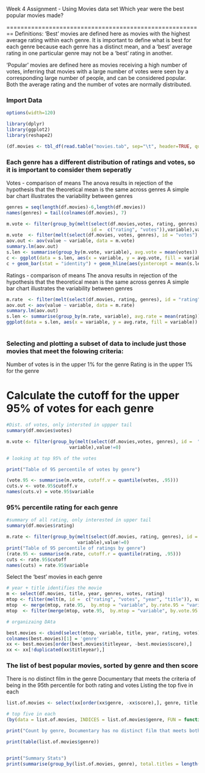 Week 4 Assignment - Using Movies data set
Which year were the best popular movies made?

========================================================
Definitions:
'Best' movies are defined here as movies with the highest average rating within each genre. It is important to define what is best for each genre because each genre has a distinct mean, and a 'best' average rating in one particular genre may not be a 'best' rating in another.

'Popular' movies are defined here as movies receiving a high number of votes, inferring that movies with a large number of votes were seen by a corresponding large number of people, and can be considered popular. 
Both the average rating and the number of votes are normally distributed. 


### Import Data
```r
options(width=120)

library(dplyr)
library(ggplot2)
library(reshape2)

(df.movies <- tbl_df(read.table("movies.tab", sep="\t", header=TRUE, quote="", comment="")))

```
### Each genre has a different distribution of ratings and votes, so it is important to consider them seperatly

Votes - comparison of means
The anova results in rejection of the hypothesis that the theoretical mean is the same across genres
A simple bar chart illustrates the variability between genres
```r
genres = seq(length(df.movies)-6,length(df.movies))
names(genres) = tail(colnames(df.movies), 7)

m.vote <- filter(group_by(melt(select(df.movies,votes, rating, genres),
                               id =  c("rating", "votes")),variable),value!=0)
m.vote  <- filter(melt(select(df.movies, votes, genres), id = "votes"), value != 0)
aov.out <- aov(value ~ variable, data = m.vote)
summary.lm(aov.out)
s.len <- summarise(group_by(m.vote, variable), avg.vote = mean(votes))
c <- ggplot(data = s.len, aes(x = variable, y = avg.vote, fill = variable)) 
c + geom_bar(stat = "identity") + geom_hline(aes(yintercept = mean(s.len$avg.vote)),colour = "red")

```

Ratings - comparison of means
The anova results in rejection of the hypothesis that the theoretical mean is the same across genres
A simple bar chart illustrates the variability between genres
```r
m.rate  <- filter(melt(select(df.movies, rating, genres), id = "rating"), value != 0)
aov.out <- aov(value ~ variable, data = m.rate)
summary.lm(aov.out)
s.len <- summarise(group_by(m.rate, variable), avg.rate = mean(rating))
ggplot(data = s.len, aes(x = variable, y = avg.rate, fill = variable)) + geom_bar(stat = "identity" ) + geom_hline(yintercept = mean(s.len$avg.rate), colour = "red")
                                                                                                            
```

### Selecting and plotting a subset of data to include just those movies that meet the folowing criteria:

Number of votes is in the upper 1%  for the genre
Rating is in the upper 1% for the genre

# Calculate the cutoff for the upper 95% of votes for each genre
```r

#Dist. of votes, only intersted in uppper tail
summary(df.movies$votes)

m.vote <- filter(group_by(melt(select(df.movies,votes, genres), id =  "votes"), 
                       variable),value!=0)

# looking at top 95% of the votes

print("Table of 95 percentile of votes by genre")

(vote.95 <- summarise(m.vote, cutoff.v = quantile(votes, .95)))
cuts.v <- vote.95$cutoff.v
names(cuts.v) = vote.95$variable


```

### 95% percentile rating for each genre
```r
#summary of all rating, only interested in upper tail
summary(df.movies$rating)

m.rate <- filter(group_by(melt(select(df.movies, rating, genres), id =  "rating"), 
                          variable),value!=0)
print("Table of 95 percentile of ratings by genre")
(rate.95 <- summarise(m.rate, cutoff.r = quantile(rating, .95)))
cuts <- rate.95$cutoff
names(cuts) = rate.95$variable
```

Select the 'best' movies in each genre

```r
# year + title identifies the movie
m <- select(df.movies, title, year, genres, votes, rating)
mtop <- filter(melt(m, id =  c("rating", "votes", "year", "title")), value != 0)
mtop  <- merge(mtop, rate.95,  by.mtop = "variable", by.rate.95 = "variable")
mtop  <- filter(merge(mtop, vote.95,  by.mtop = "variable", by.vote.95 = "variable"), rating >= cutoff.r, votes >= cutoff.v)

# organizaing DAta

best.movies <- cbind(select(mtop, variable, title, year, rating, votes), score = mtop$rating * mtop$votes/1000, titleyear = paste(mtop$title, " - ", mtop$year))
colnames(best.movies)[1] = 'genre'
xx <- best.movies[order(best.movies$titleyear, -best.movies$score),]
xx <- xx[!duplicated(xx$titleyear),]

```
### The list of best popular movies, sorted by genre and then score
There is no distinct film in the genre Documentary that meets the criteria of being in the 95th percentile for both rating and votes
Listing the top five in each
```r

list.of.movies <- select(xx[order(xx$genre, -xx$score),], genre, title, year, rating, votes, score)

# top five in each
(by(data = list.of.movies, INDICES = list.of.movies$genre, FUN = function(x) head(x, 5)))

print("Count by genre, Documentary has no distinct film that meets both criteria")

print(table(list.of.movies$genre))


print("Summary Stats")
print(summarise(group_by(list.of.movies, genre), total.titles = length(titleyear), max.rate = max(rating), max.votes= max(votes), max.total = max(score)))

```

